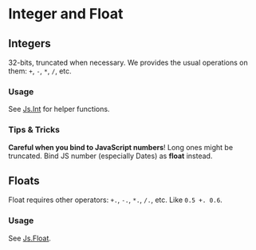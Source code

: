 # Integer and Float

## Integers

32-bits, truncated when necessary. We provides the usual operations on them: `+`, `-`, `*`, `/`, etc.

### Usage

See [Js.Int](/apis/javascript/latest/js/int) for helper functions.

### Tips & Tricks

**Careful when you bind to JavaScript numbers**! Long ones might be truncated. Bind JS number (especially Dates) as **float** instead.

## Floats

Float requires other operators: `+.`, `-.`, `*.`, `/.`, etc. Like `0.5 +. 0.6`.

### Usage

See [Js.Float](/apis/javascript/latest/js/float).
